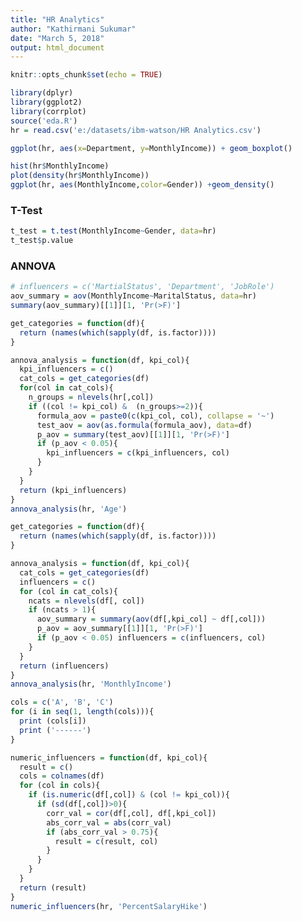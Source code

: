 ```yaml
---
title: "HR Analytics"
author: "Kathirmani Sukumar"
date: "March 5, 2018"
output: html_document
---
```


```r
knitr::opts_chunk$set(echo = TRUE)
```

```r
library(dplyr)
library(ggplot2)
library(corrplot)
source('eda.R')
hr = read.csv('e:/datasets/ibm-watson/HR Analytics.csv')
```

```r
ggplot(hr, aes(x=Department, y=MonthlyIncome)) + geom_boxplot()
```

```r
hist(hr$MonthlyIncome)
plot(density(hr$MonthlyIncome))
ggplot(hr, aes(MonthlyIncome,color=Gender)) +geom_density()
```
### T-Test
```r
t_test = t.test(MonthlyIncome~Gender, data=hr)
t_test$p.value
```

### ANNOVA
```r
# influencers = c('MartialStatus', 'Department', 'JobRole')
aov_summary = aov(MonthlyIncome~MaritalStatus, data=hr)
summary(aov_summary)[[1]][1, 'Pr(>F)']
```

```r
get_categories = function(df){
  return (names(which(sapply(df, is.factor))))
}

annova_analysis = function(df, kpi_col){
  kpi_influencers = c()
  cat_cols = get_categories(df)
  for(col in cat_cols){
    n_groups = nlevels(hr[,col])
    if ((col != kpi_col) &  (n_groups>=2)){
      formula_aov = paste0(c(kpi_col, col), collapse = '~')
      test_aov = aov(as.formula(formula_aov), data=df)
      p_aov = summary(test_aov)[[1]][1, 'Pr(>F)']
      if (p_aov < 0.05){
        kpi_influencers = c(kpi_influencers, col)
      }
    }
  }
  return (kpi_influencers)
}
annova_analysis(hr, 'Age')
```



```r
get_categories = function(df){
  return (names(which(sapply(df, is.factor))))
}

annova_analysis = function(df, kpi_col){
  cat_cols = get_categories(df)
  influencers = c()
  for (col in cat_cols){
    ncats = nlevels(df[, col])
    if (ncats > 1){
      aov_summary = summary(aov(df[,kpi_col] ~ df[,col]))
      p_aov = aov_summary[[1]][1, 'Pr(>F)']
      if (p_aov < 0.05) influencers = c(influencers, col)
    }
  }
  return (influencers)
}
annova_analysis(hr, 'MonthlyIncome')
```


```r
cols = c('A', 'B', 'C')
for (i in seq(1, length(cols))){
  print (cols[i])
  print ('------')
}

```
```r
numeric_influencers = function(df, kpi_col){
  result = c()
  cols = colnames(df)
  for (col in cols){
    if (is.numeric(df[,col]) & (col != kpi_col)){
      if (sd(df[,col])>0){
        corr_val = cor(df[,col], df[,kpi_col])    
        abs_corr_val = abs(corr_val)
        if (abs_corr_val > 0.75){
          result = c(result, col)
        }      
      }
    }
  }
  return (result)  
}
numeric_influencers(hr, 'PercentSalaryHike')

```








